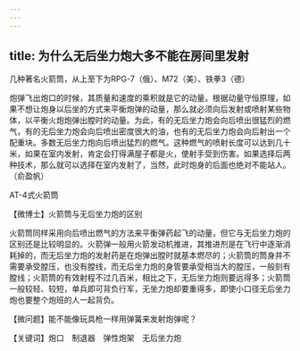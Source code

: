 ```yaml
---
---
---
```

title: 为什么无后坐力炮大多不能在房间里发射
---




几种著名火箭筒，从上至下为RPG-7（俄）、M72（美）、铁拳3（德）



炮弹飞出炮口的时候，其质量和速度的乘积就是它的动量。根据动量守恒原理，如果不想让炮身以后坐的方式来平衡炮弹的动量，那么就必须向后发射或喷射某些物体，以平衡火炮炮弹出膛时的动量。为此，有的无后坐力炮会向后喷出很猛烈的燃气，有的无后坐力炮会向后喷出密度很大的油，也有的无后坐力炮会向后射出一个配重块。多数无后坐力炮向后喷出猛烈的燃气。这种燃气的喷射长度可以达到几十米，如果在室内发射，肯定会打得满屋子都是火，使射手受到伤害。如果选择后两种技术，那么就可以选择在室内发射了，当然，此时炮身的后面也绝对不能站人。（俞盈帆）



AT-4式火箭筒





【微博士】火箭筒与无后坐力炮的区别

火箭筒同样采用向后喷出燃气的方法来平衡弹药起飞的动量，但它与无后坐力炮的区别还是比较明显的。火箭弹一般用火箭发动机推进，其推进剂是在飞行中逐渐消耗掉的，而无后坐力炮的发射药是在炮弹出膛时就基本燃尽的；火箭筒的筒身并不需要承受膛压，也没有膛线，而无后坐力炮的身管要承受相当大的膛压，一般刻有膛线；火箭筒的有效射程不过几百米，相比之下，无后坐力炮则要远得多；火箭筒一般较轻、较短，单兵即可背负行军，无坐力炮却要重得多，即使小口径无后坐力炮也要整个炮班的人一起背负。

【微问题】能不能像玩具枪一样用弹簧来发射炮弹呢？

【关键词】炮口　制退器　弹性炮架　无后坐力炮